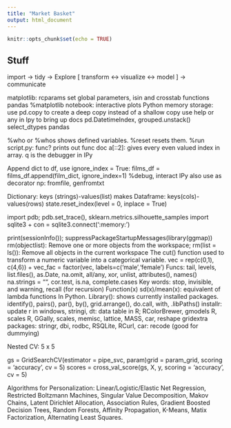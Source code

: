 ```yaml
---
title: "Market Basket"
output: html_document
---
```


```r
knitr::opts_chunk$set(echo = TRUE)
```

## Stuff

import -> tidy -> Explore [ transform <-> visualize <-> model ] -> communicate

matplotlib: rcparams set global parameters, isin and crosstab functions pandas
%matplotlib notebook: interactive plots
Python memory storage: use pd.copy to create a deep copy instead of a shallow copy
use help or any in Ipy to bring up docs
pd.DatetimeIndex, grouped.unstack()
select_dtypes pandas

%who or %whos shows defined variables. %reset resets them.
%run script.py: func? prints out func doc
a[::2]: gives every even valued index in array.
q is the debugger in IPy

Append dict to df, use ignore_index = True: films_df = films_df.append(film_dict, ignore_index=1)
%debug, interact IPy also use as decorator
np: fromfile, genfromtxt

Dictionary: keys (strings)-values(list) makes Dataframe: keys(cols)-values(rows)
state.reset_index(level = 0, inplace = True)

import pdb; pdb.set_trace(), sklearn.metrics.silhouette_samples
import sqlite3 + con = sqlite3.connect(':memory:')

print(sessionInfo()); suppressPackageStartupMessages(library(ggmap)) 
rm(objectlist): Remove one or more objects from the workspace; rm(list = ls()): Remove all objects in the current workspace
The cut() function used to transform a numeric variable into a categorical variable.
vec = rep(c(0,1), c(4,6)) + vec_fac = factor(vec, labels=c('male','female')
Funcs: tail, levels, list.files(), as.Date, na.omit, all/any, xor, unlist, attributes(), names() na.strings = "", cor.test, is.na, complete.cases
Key words: stop, invisible, and warning, recall (for recursion)
Function(x) sd(x)/mean(x): equivalent of lambda functions In Python.
Library(): shows currently installed packages.
identify(), pairs(), par(), by(), grid.arrange(), do.call, with, .libPaths() 
installr: update r in windows, stringi, dt: data table in R; RColorBrewer, gmodels R, scales R, GGally, scales, memisc, lattice, MASS, car, reshape gridextra
packages: stringr, dbi, rodbc, RSQLite, RCurl, car: recode (good for dummying)

Nested CV: 5 x 5

gs = GridSearchCV(estimator = pipe_svc, param)grid = param_grid, scoring = 'accuracy', cv = 5)
scores = cross_val_score(gs, X, y, scoring = 'accuracy', cv = 5)

Algorithms for Personalization: Linear/Logistic/Elastic Net Regression, Restricted Boltzmann Machines, Singular Value Decomposition, Makov Chains, 
Latent Dirichlet Allocation, Association Rules, Gradient Boosted Decision Trees, Random Forests, Affinity Propagation, K-Means, Matix Factorization, 
Alternating Least Squares.




